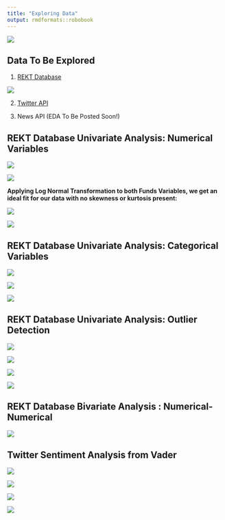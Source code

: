 ```yaml
---
title: "Exploring Data"
output: rmdformats::robobook
---
```

[![](../images/EDA.jpeg)](https://pub.towardsai.net/overview-of-exploratory-data-analysis-with-haberman-dataset-6b7e2cf73a58)

Data To Be Explored
---

1. [REKT Database](https://github.com/anly501/anly-501-project-TegveerG/blob/main/codes/Exploring_Data/EDA_REKT_Record_Data.ipynb)

[![](../images/REKT_database.jpeg)](https://defiyield.app/rekt-database)

2. [Twitter API](https://github.com/anly501/anly-501-project-TegveerG/blob/main/codes/Data_Cleaning/Twitter_API_cleaning.ipynb)

3. News API (EDA To Be Posted Soon!)

REKT Database Univariate Analysis: Numerical Variables
---

[![](../images/Funds_Lost_USD_Moments.jpeg)](https://github.com/anly501/anly-501-project-TegveerG/blob/main/codes/Data_Cleaning/REKT_Database_Cleaning.ipynb)

[![](../images/Funds_Returned_USD_Moments.jpeg)](https://github.com/anly501/anly-501-project-TegveerG/blob/main/codes/Data_Cleaning/REKT_Database_Cleaning.ipynb)

**Applying Log Normal Transformation to both Funds Variables, we get an ideal fit for our data with no skewness or kurtosis present:**

[![](../images/Log_Funds_Lost_Moments.jpeg)](https://github.com/anly501/anly-501-project-TegveerG/blob/main/codes/Data_Cleaning/REKT_Database_Cleaning.ipynb)

[![](../images/Log_Funds_Returned_Moments.jpeg)](https://github.com/anly501/anly-501-project-TegveerG/blob/main/codes/Data_Cleaning/REKT_Database_Cleaning.ipynb)

REKT Database Univariate Analysis: Categorical Variables
---

[![](../images/Attack_Day_of_Week_Moments.jpeg)](https://github.com/anly501/anly-501-project-TegveerG/blob/main/codes/Data_Cleaning/REKT_Database_Cleaning.ipynb)

[![](../images/Attack_Months_Moments.jpeg)](https://github.com/anly501/anly-501-project-TegveerG/blob/main/codes/Data_Cleaning/REKT_Database_Cleaning.ipynb)

[![](../images/Scam_Types_Barplot.jpeg)](https://github.com/anly501/anly-501-project-TegveerG/blob/main/codes/Data_Cleaning/REKT_Database_Cleaning.ipynb)

REKT Database Univariate Analysis: Outlier Detection
---

[![](../images/Outlier_Funds_Returned_USD.jpeg)](https://github.com/anly501/anly-501-project-TegveerG/blob/main/codes/Data_Cleaning/REKT_Database_Cleaning.ipynb)

[![](../images/Outlier_Drop_Returned_Lost_USD.jpeg)](https://github.com/anly501/anly-501-project-TegveerG/blob/main/codes/Data_Cleaning/REKT_Database_Cleaning.ipynb)

[![](../images/Outliers_Funds_Lost_USD.jpeg)](https://github.com/anly501/anly-501-project-TegveerG/blob/main/codes/Data_Cleaning/REKT_Database_Cleaning.ipynb)

[![](../images/Outliers_Drop_Funds_Lost_USD.jpeg)](https://github.com/anly501/anly-501-project-TegveerG/blob/main/codes/Data_Cleaning/REKT_Database_Cleaning.ipynb)

REKT Database Bivariate Analysis : Numerical-Numerical
---

[![](../images/Bivariate_Funds_Date_Corr.jpeg)](https://github.com/anly501/anly-501-project-TegveerG/blob/main/codes/Data_Cleaning/REKT_Database_Cleaning.ipynb)


Twitter Sentiment Analysis from Vader
---

[![](../images/Top_Positive_Words_Vader.jpeg)](https://github.com/anly501/anly-501-project-TegveerG/blob/main/codes/Data_Cleaning/REKT_Database_Cleaning.ipynb)

[![](../images/Top_Positive_Words.jpeg)](https://github.com/anly501/anly-501-project-TegveerG/blob/main/codes/Data_Cleaning/REKT_Database_Cleaning.ipynb)

[![](../images/Top_Negative_Words.jpeg)](https://github.com/anly501/anly-501-project-TegveerG/blob/main/codes/Data_Cleaning/REKT_Database_Cleaning.ipynb)

[![](../images/Barplot_Neg_Words.jpeg)](https://github.com/anly501/anly-501-project-TegveerG/blob/main/codes/Data_Cleaning/REKT_Database_Cleaning.ipynb)
